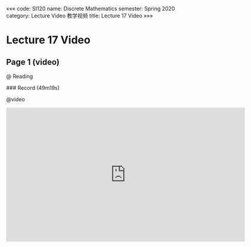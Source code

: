 «««
code: SI120
name: Discrete Mathematics
semester: Spring 2020
category: Lecture Video 教学视频
title: Lecture 17 Video
»»»

# Lecture 17 Video

## Page 1 (video)

@ Reading

<div class="markdown-body">
### Record (49m19s)
</div>

@video

<iframe src="https://watchsb.com/e/yn0y611e49wj.html" frameborder=0 marginwidth=0 marginheight=0 scrolling=no width=640 height=360 allowfullscreen></iframe>


